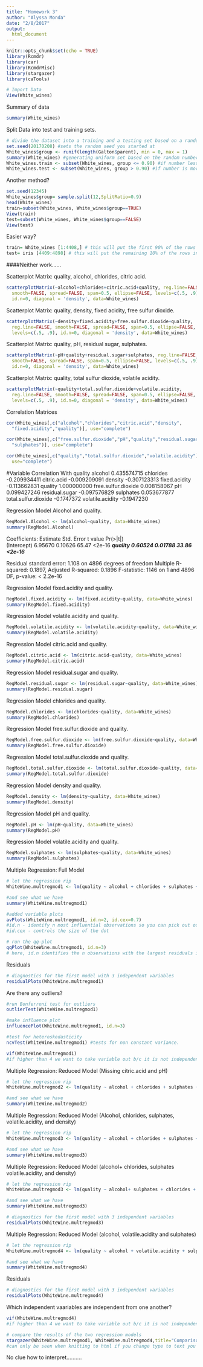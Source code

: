 ```yaml
---
title: "Homework 3"
author: "Alyssa Monda"
date: "2/8/2017"
output: 
  html_document
---
```


```r
knitr::opts_chunk$set(echo = TRUE)
library(Rcmdr)
library(car)
library(RcmdrMisc)
library(stargazer)
library(caTools)
```


```r
# Import Data
View(White_wines)
```

Summary of data
```r
summary(White_wines)
```
Split Data into test and training sets. 
```r
# divide the dataset into a training and a testing set based on a random uniform number on fixed seed
set.seed(20170208) #sets the random seed you started at
White_wines$group <- runif(length(Galton$parent), min = 0, max = 1)
summary(White_wines) #generating uniform set based on the random number ranging between 0 and 1. length command asys make 905. this steps is creating a new variable and adding it to that dataset
White_wines.train <- subset(White_wines, group <= 0.90) #if number less than .9 they get assignmed to traning
White_wines.test <- subset(White_wines, group > 0.90) #if number is more than .9 they get assigned to the test group for the model
```



Another method?
```r
set.seed(12345)
White_wines$group= sample.split(12,SplitRatio=0.9)
head(White_wines)
train=subset(White_wines, White_wines$group==TRUE)
View(train)
test=subset(White_wines, White_wines$group==FALSE)
View(test)
```


Easier way? 
```r
train= White_wines [1:4408,] # this will put the first 90% of the rows into the training set
test= iris [4409:4898] # this will put the remaining 10% of the rows into the test set
```
####Neither work......

Scatterplot Matrix: quality, alcohol, chlorides, citric acid.


```r
scatterplotMatrix(~alcohol+chlorides+citric.acid+quality, reg.line=FALSE, 
  smooth=FALSE, spread=FALSE, span=0.5, ellipse=FALSE, levels=c(.5, .9), 
  id.n=0, diagonal = 'density', data=White_wines)
```
Scatterplot Matrix: quality, density, fixed acidity, free sulfur dioxide. 

```r
scatterplotMatrix(~density+fixed.acidity+free.sulfur.dioxide+quality, 
  reg.line=FALSE, smooth=FALSE, spread=FALSE, span=0.5, ellipse=FALSE, 
  levels=c(.5, .9), id.n=0, diagonal = 'density', data=White_wines)
```

Scatterplot Matrix: quality, pH, residual sugar, sulphates. 

```r
scatterplotMatrix(~pH+quality+residual.sugar+sulphates, reg.line=FALSE, 
  smooth=FALSE, spread=FALSE, span=0.5, ellipse=FALSE, levels=c(.5, .9), 
  id.n=0, diagonal = 'density', data=White_wines)
```

Scatterplot Matrix: quality, total sulfur dioxide, volatile acidity.

```r
scatterplotMatrix(~quality+total.sulfur.dioxide+volatile.acidity, 
  reg.line=FALSE, smooth=FALSE, spread=FALSE, span=0.5, ellipse=FALSE, 
  levels=c(.5, .9), id.n=0, diagonal = 'density', data=White_wines)
```
Correlation Matrices
```r
cor(White_wines[,c("alcohol","chlorides","citric.acid","density",
  "fixed.acidity","quality")], use="complete")
```
```r
cor(White_wines[,c("free.sulfur.dioxide","pH","quality","residual.sugar",
  "sulphates")], use="complete")
```
```r
cor(White_wines[,c("quality","total.sulfur.dioxide","volatile.acidity")], 
  use="complete")
```
#Variable           Correlation With quality
alcohol               0.435574715
chlorides            -0.209934411
citric.acid          -0.009209091
density              -0.307123313
fixed.acidity        -0.113662831
quality               1.000000000
free.sulfur.dioxide   0.008158067
pH                    0.099427246
residual.sugar       -0.097576829
sulphates             0.053677877
total.sulfur.dioxide -0.1747372
volatile.acidity     -0.1947230


Regression Model Alcohol and quality. 

```r
RegModel.Alcohol <- lm(alcohol~quality, data=White_wines)
summary(RegModel.Alcohol)
```
Coefficients:
            Estimate Std. Error t value Pr(>|t|)    
(Intercept)  6.95670    0.10626   65.47   <2e-16 ***
quality      0.60524    0.01788   33.86   <2e-16 ***

Residual standard error: 1.108 on 4896 degrees of freedom
Multiple R-squared:  0.1897,	Adjusted R-squared:  0.1896 
F-statistic:  1146 on 1 and 4896 DF,  p-value: < 2.2e-16

Regression Model fixed.acidity and quality.

```r
RegModel.fixed.acidity <- lm(fixed.acidity~quality, data=White_wines)
summary(RegModel.fixed.acidity)
```
Regression Model volatile.acidity and quality.
```r
RegModel.volatile.acidity <- lm(volatile.acidity~quality, data=White_wines)
summary(RegModel.volatile.acidity)
```
Regression Model citric.acid and quality.
```r
RegModel.citric.acid <- lm(citric.acid~quality, data=White_wines)
summary(RegModel.citric.acid)
```

Regression Model residual.sugar and quality.
```r
RegModel.residual.sugar <- lm(residual.sugar~quality, data=White_wines)
summary(RegModel.residual.sugar)
```

Regression Model chlorides and quality.
```r
RegModel.chlorides <- lm(chlorides~quality, data=White_wines)
summary(RegModel.chlorides)
```

Regression Model free.sulfur.dioxide and quality.
```r
RegModel.free.sulfur.dioxide <- lm(free.sulfur.dioxide~quality, data=White_wines)
summary(RegModel.free.sulfur.dioxide)
```

Regression Model total.sulfur.dioxide and quality.
```r
RegModel.total.sulfur.dioxide <- lm(total.sulfur.dioxide~quality, data=White_wines)
summary(RegModel.total.sulfur.dioxide)
```

Regression Model density and quality.
```r
RegModel.density <- lm(density~quality, data=White_wines)
summary(RegModel.density)
```

Regression Model pH and quality.
```r
RegModel.pH <- lm(pH~quality, data=White_wines)
summary(RegModel.pH)
```

Regression Model volatile.acidity and quality.
```r
RegModel.sulphates <- lm(sulphates~quality, data=White_wines)
summary(RegModel.sulphates)
```

Multiple Regression: Full Model 
```r
# let the regression rip
WhiteWine.multregmod1 <- lm(quality ~ alcohol + chlorides + sulphates + total.sulfur.dioxide + volatile.acidity + density + pH + fixed.acidity + free.sulfur.dioxide + citric.acid, data= White_wines)

#and see what we have
summary(WhiteWine.multregmod1)
```

```r

#added variable plots
avPlots(WhiteWine.multregmod1, id.n=2, id.cex=0.7)
#id.n - identify n most influential observations so you can pick out outlier values labeling them as farmers babysitters etc
#id.cex - controls the size of the dot
```


```r

# run the qq-plot
qqPlot(WhiteWine.multregmod1, id.n=3)
# here, id.n identifies the n observations with the largest residuals in absolute value
```

Residuals
```r
# diagnostics for the first model with 3 independent variables
residualPlots(WhiteWine.multregmod1)

```
Are there any outliers?

```r
 
#run Bonferroni test for outliers
outlierTest(WhiteWine.multregmod1)
```
```r
#make influence plot
influencePlot(WhiteWine.multregmod1, id.n=3)
```

```r
#test for heteroskedasticity
ncvTest(WhiteWine.multregmod1) #tests for non constant variance. 
```
```r
vif(WhiteWine.multregmod1)
#if higher than 4 we want to take variable out b/c it is not independent and highly correlates with something in there 
```



Multiple Regression: Reduced Model (Missing citric.acid and pH)
```r
# let the regression rip
WhiteWine.multregmod2 <- lm(quality ~ alcohol + chlorides + sulphates + total.sulfur.dioxide + volatile.acidity + density + fixed.acidity + free.sulfur.dioxide, data= White_wines)

#and see what we have
summary(WhiteWine.multregmod2)
```

Multiple Regression: Reduced Model (Alcohol, chlorides, sulphates, volatile.acidity, and density)
```r
# let the regression rip
WhiteWine.multregmod3 <- lm(quality ~ alcohol + chlorides + sulphates + volatile.acidity + density, data= White_wines)

#and see what we have
summary(WhiteWine.multregmod3)
```

Multiple Regression: Reduced Model (alcohol+ chlorides, sulphates volatile.acidity, and density)
```r
# let the regression rip
WhiteWine.multregmod3 <- lm(quality ~ alcohol+ sulphates + chlorides + volatile.acidity + density, data= White_wines)

#and see what we have
summary(WhiteWine.multregmod3)
```

```r
# diagnostics for the first model with 3 independent variables
residualPlots(WhiteWine.multregmod3)

```
Multiple Regression: Reduced Model (alcohol, volatile.acidity and sulphates)
```r
# let the regression rip
WhiteWine.multregmod4 <- lm(quality ~ alcohol + volatile.acidity + sulphates, data= White_wines)

#and see what we have
summary(WhiteWine.multregmod4)
```
Residuals
```r
# diagnostics for the first model with 3 independent variables
residualPlots(WhiteWine.multregmod4)

```


Which independent vaariables are independent from one another? 

```r
vif(WhiteWine.multregmod4)
#if higher than 4 we want to take variable out b/c it is not independent and highly correlates with something in there 
```


```r
# compare the results of the two regression models
stargazer(WhiteWine.multregmod1, WhiteWine.multregmod4,title="Comparison of 2 Regression outputs",type="text",align=TRUE)
#can only be seen when knitting to html if you change type to text you can see the table now type=html or text or latek as options
```


No clue how to interpret..........
